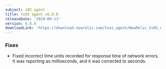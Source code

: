 ```yaml
---
subject: iOS agent
title: tvOS agent v6.8.0
releaseDate: '2019-09-13'
version: 6.8.0
downloadLink: 'https://download.newrelic.com/tvos_agent/NewRelic_tvOS_Agent_6.8.0.zip'
---
```


### Fixes

* Fixed incorrect time units recorded for response time of network errors. It was reporting as milliseconds, and it was corrected to seconds.
